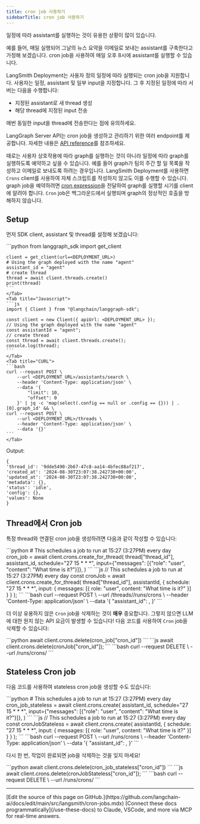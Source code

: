 ```yaml
---
title: cron job 사용하기
sidebarTitle: cron job 사용하기
---
```


일정에 따라 assistant를 실행하는 것이 유용한 상황이 많이 있습니다.

예를 들어, 매일 실행되어 그날의 뉴스 요약을 이메일로 보내는 assistant를 구축한다고 가정해 보겠습니다. cron job을 사용하여 매일 오후 8시에 assistant를 실행할 수 있습니다.

LangSmith Deployment는 사용자 정의 일정에 따라 실행되는 cron job을 지원합니다. 사용자는 일정, assistant 및 일부 input을 지정합니다. 그 후 지정된 일정에 따라 서버는 다음을 수행합니다:

* 지정된 assistant로 새 thread 생성
* 해당 thread에 지정된 input 전송

매번 동일한 input을 thread에 전송한다는 점에 유의하세요.

LangGraph Server API는 cron job을 생성하고 관리하기 위한 여러 endpoint를 제공합니다. 자세한 내용은 [API reference](https://langchain-ai.github.io/langgraph/cloud/reference/api/api_ref/)를 참조하세요.

때로는 사용자 상호작용에 따라 graph를 실행하는 것이 아니라 일정에 따라 graph를 실행하도록 예약하고 싶을 수 있습니다. 예를 들어 graph가 팀의 주간 할 일 목록을 작성하고 이메일로 보내도록 하려는 경우입니다. LangSmith Deployment를 사용하면 `Crons` client를 사용하여 자체 스크립트를 작성하지 않고도 이를 수행할 수 있습니다. graph job을 예약하려면 [cron expression](https://crontab.cronhub.io/)을 전달하여 graph를 실행할 시기를 client에 알려야 합니다. `Cron` job은 백그라운드에서 실행되며 graph의 정상적인 호출을 방해하지 않습니다.

## Setup

먼저 SDK client, assistant 및 thread를 설정해 보겠습니다:

<Tabs>
    <Tab title="Python">
    ```python
    from langgraph_sdk import get_client

    client = get_client(url=<DEPLOYMENT_URL>)
    # Using the graph deployed with the name "agent"
    assistant_id = "agent"
    # create thread
    thread = await client.threads.create()
    print(thread)
    ```
    </Tab>
    <Tab title="Javascript">
    ```js
    import { Client } from "@langchain/langgraph-sdk";

    const client = new Client({ apiUrl: <DEPLOYMENT_URL> });
    // Using the graph deployed with the name "agent"
    const assistantId = "agent";
    // create thread
    const thread = await client.threads.create();
    console.log(thread);
    ```
    </Tab>
    <Tab title="CURL">
    ```bash
    curl --request POST \
        --url <DEPLOYMENT_URL>/assistants/search \
        --header 'Content-Type: application/json' \
        --data '{
            "limit": 10,
            "offset": 0
        }' | jq -c 'map(select(.config == null or .config == {})) | .[0].graph_id' && \
    curl --request POST \
        --url <DEPLOYMENT_URL>/threads \
        --header 'Content-Type: application/json' \
        --data '{}'
    ```
    </Tab>
</Tabs>

Output:

```
{
'thread_id': '9dde5490-2b67-47c8-aa14-4bfec88af217',
'created_at': '2024-08-30T23:07:38.242730+00:00',
'updated_at': '2024-08-30T23:07:38.242730+00:00',
'metadata': {},
'status': 'idle',
'config': {},
'values': None
}
```

## Thread에서 Cron job

특정 thread와 연결된 cron job을 생성하려면 다음과 같이 작성할 수 있습니다:

<Tabs>
    <Tab title="Python">
    ```python
    # This schedules a job to run at 15:27 (3:27PM) every day
    cron_job = await client.crons.create_for_thread(
        thread["thread_id"],
        assistant_id,
        schedule="27 15 * * *",
        input={"messages": [{"role": "user", "content": "What time is it?"}]},
    )
    ```
    </Tab>
    <Tab title="Javascript">
    ```js
    // This schedules a job to run at 15:27 (3:27PM) every day
    const cronJob = await client.crons.create_for_thread(
      thread["thread_id"],
      assistantId,
      {
        schedule: "27 15 * * *",
        input: { messages: [{ role: "user", content: "What time is it?" }] }
      }
    );
    ```
    </Tab>
    <Tab title="CURL">
    ```bash
    curl --request POST \
        --url <DEPLOYMENT_URL>/threads/<THREAD_ID>/runs/crons \
        --header 'Content-Type: application/json' \
        --data '{
            "assistant_id": <ASSISTANT_ID>,
        }'
    ```
    </Tab>
</Tabs>

더 이상 유용하지 않은 `Cron` job을 삭제하는 것이 **매우** 중요합니다. 그렇지 않으면 LLM에 대한 원치 않는 API 요금이 발생할 수 있습니다! 다음 코드를 사용하여 `Cron` job을 삭제할 수 있습니다:

<Tabs>
    <Tab title="Python">
    ```python
    await client.crons.delete(cron_job["cron_id"])
    ```
    </Tab>
    <Tab title="Javascript">
    ```js
    await client.crons.delete(cronJob["cron_id"]);
    ```
    </Tab>
    <Tab title="CURL">
    ```bash
    curl --request DELETE \
        --url <DEPLOYMENT_URL>/runs/crons/<CRON_ID>
    ```
    </Tab>
</Tabs>

## Stateless Cron job

다음 코드를 사용하여 stateless cron job을 생성할 수도 있습니다:

<Tabs>
    <Tab title="Python">
    ```python
    # This schedules a job to run at 15:27 (3:27PM) every day
    cron_job_stateless = await client.crons.create(
        assistant_id,
        schedule="27 15 * * *",
        input={"messages": [{"role": "user", "content": "What time is it?"}]},
    )
    ```
    </Tab>
    <Tab title="Javascript">
    ```js
    // This schedules a job to run at 15:27 (3:27PM) every day
    const cronJobStateless = await client.crons.create(
      assistantId,
      {
        schedule: "27 15 * * *",
        input: { messages: [{ role: "user", content: "What time is it?" }] }
      }
    );
    ```
    </Tab>
    <Tab title="CURL">
    ```bash
    curl --request POST \
        --url <DEPLOYMENT_URL>/runs/crons \
        --header 'Content-Type: application/json' \
        --data '{
            "assistant_id": <ASSISTANT_ID>,
        }'
    ```
    </Tab>
</Tabs>

다시 한 번, 작업이 완료되면 job을 삭제하는 것을 잊지 마세요!

<Tabs>
    <Tab title="Python">
    ```python
    await client.crons.delete(cron_job_stateless["cron_id"])
    ```
    </Tab>
    <Tab title="Javascript">
    ```js
    await client.crons.delete(cronJobStateless["cron_id"]);
    ```
    </Tab>
    <Tab title="CURL">
    ```bash
    curl --request DELETE \
        --url <DEPLOYMENT_URL>/runs/crons/<CRON_ID>
    ```
    </Tab>
</Tabs>

---

<Callout icon="pen-to-square" iconType="regular">
    [Edit the source of this page on GitHub.](https://github.com/langchain-ai/docs/edit/main/src/langsmith/cron-jobs.mdx)
</Callout>
<Tip icon="terminal" iconType="regular">
    [Connect these docs programmatically](/use-these-docs) to Claude, VSCode, and more via MCP for    real-time answers.
</Tip>
